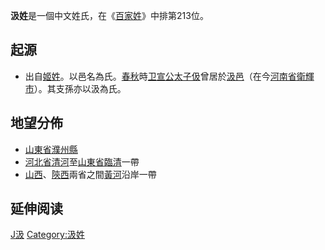 {{Unreferenced|time=2020-07-28T06:24:56+00:00}}
{{姓氏
|姓氏=汲
|繁體=汲
|簡體=汲
|拼音=Jī
|南京官話=ji<sup>5</sup>
|中国大陆=Ji
|台湾=Chi
|香港=
|澳门=
|新加坡=
|马来西亚=
|越南=Cấp
|韩国=
|反切=
|同音字=
|堂号=
|郡望=[[清河郡|清河郡]]
}}

'''汲姓'''是一個中文姓氏，在《[[百家姓|百家姓]]》中排第213位。

==起源==
*出自[[姬姓|姬姓]]。以邑名為氏。[[春秋时期|春秋]]時[[卫宣公|卫宣公]][[太子伋|太子伋]]曾居於[[汲邑|汲邑]]（在今[[河南省|河南省]][[衛輝|衛輝市]]）。其支孫亦以汲為氏。

==地望分佈==
*[[山東省|山東省]][[濮州|濮州縣]]
*[[河北省|河北省]][[清河|清河]]至[[山東省|山東省]][[臨清|臨清]]一帶
*[[山西省|山西]]、[[陝西省|陝西]]兩省之間[[黃河|黃河]]沿岸一帶

== 延伸阅读 ==
{{Wikisource further reading}}
{{surname-stub}}

[[Category:漢姓|J汲]]
[[Category:汲姓|Category:汲姓]]